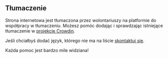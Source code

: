 <script>
</script>

## <Languages size="18" class="mr-1 inline-block align-baseline" /> Tłumaczenie

Strona internetowa jest tłumaczona przez wolontariuszy na platformie do współpracy w tłumaczeniu.
Możesz pomóc dodając i sprawdzając istniejące tłumaczenie w <a href="https://crowdin.com/project/gpxstudio" target="_blank">projekcie Crowdin</a>.

Jeśli chciałbyś dodać język, którego nie ma na liście <a href="#contact">skontaktuj się</a>.

Każda pomoc jest bardzo mile widziana!

